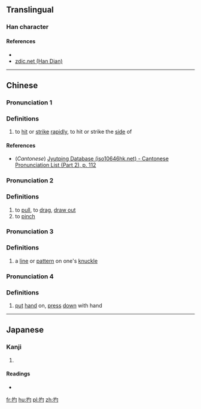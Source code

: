 ==Translingual==

===Han character===
{{Han char|rn=64|rad=手|as=03|sn=6|four=57020|canj=QPI|ids=⿰扌勺}}

====References====
* {{Han ref|kx=0417.220|dkj=11797|dj=0764.140|hdz=31831.060|uh=625A|ud=25178|bh=C9EB|bd=51691}}
* [http://www.zdic.net/z/1a/js/625A.htm zdic.net (Han Dian)]

----

==Chinese==
{{zh-forms}}

===Pronunciation 1===
{{zh-pron
|m=diǎo
|c=tiu2
|mc=y
|oc=y
|ma=
|cat=v
}}

===Definitions===
# to [[hit]] or [[strike]] [[rapidly]], to hit or strike the [[side]] of

====References====
* (''Cantonese'') [http://www.iso10646hk.net/jp/document/download.jsp Jyutping Database (iso10646hk.net) - Cantonese Pronunciation List (Part 2), p. 112]

===Pronunciation 2===
{{zh-pron
|m=dí
|c=
|ma=
|cat=v
}}

===Definitions===
# to [[pull]], to [[drag]], [[draw out]]
# to [[pinch]]

===Pronunciation 3===
{{zh-pron
|m=yuē
|c=
|ma=
|cat=n
}}

===Definitions===
# a [[line]] or [[pattern]] on one's [[knuckle]]

===Pronunciation 4===
{{zh-pron
|m=lì
|c=
|ma=
|cat=v
}}

===Definitions===
# [[put]] [[hand]] on, [[press]] [[down]] with hand

----

==Japanese==

===Kanji===
{{ja-kanji|grade=|rs=手03}}

# {{defn|lang=ja|sort=手03}}

====Readings====
* {{ja-readings|on=[[ちょう]] (chō), [[てき]] (teki), [[ちゃく]] (chaku), [[しゃく]] (shaku)|kun=[[はやくうつ]] (hayakuutsu)}}

[[fr:扚]]
[[hu:扚]]
[[pl:扚]]
[[zh:扚]]